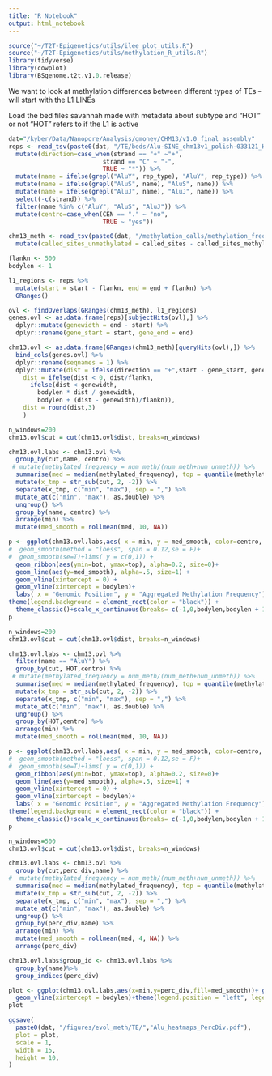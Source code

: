 ```yaml
---
title: "R Notebook"
output: html_notebook
---
```



```r
source("~/T2T-Epigenetics/utils/ilee_plot_utils.R")
source("~/T2T-Epigenetics/utils/methylation_R_utils.R")
library(tidyverse)
library(cowplot)
library(BSgenome.t2t.v1.0.release)
```

We want to look at methylation differences between different types of TEs -- will start with the L1 LINEs 

Load the bed files savannah made with metadata about subtype and "HOT" or not
"HOT" refers to if the L1 is active 

```r
dat="/kyber/Data/Nanopore/Analysis/gmoney/CHM13/v1.0_final_assembly"
reps <- read_tsv(paste0(dat, "/TE/beds/Alu-SINE_chm13v1_polish-033121_HOT-syn-CEN-subTELO-cenSAT-CBmotif-avgMeth_V2.bed"), col_names = c("chrom", "start", "end", "length", "query", "strand", "rep_type", "rep_class_rep_family", "position_begin", "in_end", "repeat_left", "SW", "perc_div", "perc_del", "perc_ins", "HOT", "no_syn", "CEN", "subtelo", "cenSAT", "CENPB_pJalpha", "average_methylation_frequency")) %>%
  mutate(direction=case_when(strand == "+" ~"+", 
                          strand == "C" ~ "-", 
                          TRUE ~ "*")) %>%
  mutate(name = ifelse(grepl("AluY", rep_type), "AluY", rep_type)) %>%
  mutate(name = ifelse(grepl("AluS", name), "AluS", name)) %>%
  mutate(name = ifelse(grepl("AluJ", name), "AluJ", name)) %>%
  select(-c(strand)) %>%
  filter(name %in% c("AluY", "AluS", "AluJ")) %>%
  mutate(centro=case_when(CEN == "." ~ "no", 
                          TRUE ~ "yes"))

chm13_meth <- read_tsv(paste0(dat, "/methylation_calls/methylation_frequency_50kb_split.tsv")) %>%
  mutate(called_sites_unmethylated = called_sites - called_sites_methylated)

```
```r

flankn <- 500
bodylen <- 1

l1_regions <- reps %>%
  mutate(start = start - flankn, end = end + flankn) %>%
  GRanges()

ovl <- findOverlaps(GRanges(chm13_meth), l1_regions)
genes.ovl <- as.data.frame(reps)[subjectHits(ovl),] %>%
  dplyr::mutate(genewidth = end - start) %>%
  dplyr::rename(gene_start = start, gene_end = end) 

chm13.ovl <- as.data.frame(GRanges(chm13_meth)[queryHits(ovl),]) %>%
  bind_cols(genes.ovl) %>%
  dplyr::rename(seqnames = 1) %>%
  dplyr::mutate(dist = ifelse(direction == "+",start - gene_start, gene_end - start),
    dist = ifelse(dist < 0, dist/flankn,
      ifelse(dist < genewidth,
        bodylen * dist / genewidth,
        bodylen + (dist - genewidth)/flankn)), 
    dist = round(dist,3)
    )

n_windows=200
chm13.ovl$cut = cut(chm13.ovl$dist, breaks=n_windows)

chm13.ovl.labs <- chm13.ovl %>%
  group_by(cut,name, centro) %>%
 # mutate(methylated_frequency = num_meth/(num_meth+num_unmeth)) %>%
  summarise(med = median(methylated_frequency), top = quantile(methylated_frequency, 0.75), bot = quantile(methylated_frequency, 0.25), n_genes = length(methylated_frequency)) %>%
  mutate(x_tmp = str_sub(cut, 2, -2)) %>% 
  separate(x_tmp, c("min", "max"), sep = ",") %>% 
  mutate_at(c("min", "max"), as.double) %>%
  ungroup() %>%
  group_by(name, centro) %>%
  arrange(min) %>%
  mutate(med_smooth = rollmean(med, 10, NA))

p <- ggplot(chm13.ovl.labs,aes( x = min, y = med_smooth, color=centro, fill=centro), alpha=.5)+
#  geom_smooth(method = "loess", span = 0.12,se = F)+
#  geom_smooth(se=T)+lims( y = c(0,1)) +
  geom_ribbon(aes(ymin=bot, ymax=top), alpha=0.2, size=0)+
  geom_line(aes(y=med_smooth), alpha=.5, size=1) +
  geom_vline(xintercept = 0) +
  geom_vline(xintercept = bodylen)+
  labs( x = "Genomic Position", y = "Aggregated Methylation Frequency") +
theme(legend.background = element_rect(color = "black")) +
  theme_classic()+scale_x_continuous(breaks= c(-1,0,bodylen,bodylen + 1), labels = c(paste0("-",flankn/1e3,"kb"),"Start","End",paste0("+",flankn/1e3,"kb")))+facet_wrap(~name, ncol=1)
p

```

```r
n_windows=200
chm13.ovl$cut = cut(chm13.ovl$dist, breaks=n_windows)

chm13.ovl.labs <- chm13.ovl %>%
  filter(name == "AluY") %>%
  group_by(cut, HOT,centro) %>%
 # mutate(methylated_frequency = num_meth/(num_meth+num_unmeth)) %>%
  summarise(med = median(methylated_frequency), top = quantile(methylated_frequency, 0.75), bot = quantile(methylated_frequency, 0.25), n_genes = length(methylated_frequency)) %>%
  mutate(x_tmp = str_sub(cut, 2, -2)) %>% 
  separate(x_tmp, c("min", "max"), sep = ",") %>% 
  mutate_at(c("min", "max"), as.double) %>%
  ungroup() %>%
  group_by(HOT,centro) %>%
  arrange(min) %>%
  mutate(med_smooth = rollmean(med, 10, NA))

p <- ggplot(chm13.ovl.labs,aes( x = min, y = med_smooth, color=centro, fill=centro), alpha=.5)+
#  geom_smooth(method = "loess", span = 0.12,se = F)+
#  geom_smooth(se=T)+lims( y = c(0,1)) +
  geom_ribbon(aes(ymin=bot, ymax=top), alpha=0.2, size=0)+
  geom_line(aes(y=med_smooth), alpha=.5, size=1) +
  geom_vline(xintercept = 0) +
  geom_vline(xintercept = bodylen)+
  labs( x = "Genomic Position", y = "Aggregated Methylation Frequency") +
theme(legend.background = element_rect(color = "black")) +
  theme_classic()+scale_x_continuous(breaks= c(-1,0,bodylen,bodylen + 1), labels = c(paste0("-",flankn/1e3,"kb"),"Start","End",paste0("+",flankn/1e3,"kb")))+facet_wrap(~HOT, ncol=1)
p

```
```r
n_windows=500
chm13.ovl$cut = cut(chm13.ovl$dist, breaks=n_windows)

chm13.ovl.labs <- chm13.ovl %>%
  group_by(cut,perc_div,name) %>%
#  mutate(methylated_frequency = num_meth/(num_meth+num_unmeth)) %>%
  summarise(med = median(methylated_frequency), top = quantile(methylated_frequency, 0.75), bot = quantile(methylated_frequency, 0.25), n_genes = length(methylated_frequency)) %>%
  mutate(x_tmp = str_sub(cut, 2, -2)) %>% 
  separate(x_tmp, c("min", "max"), sep = ",") %>% 
  mutate_at(c("min", "max"), as.double) %>%
  ungroup() %>%
  group_by(perc_div,name) %>%
  arrange(min) %>%
  mutate(med_smooth = rollmean(med, 4, NA)) %>%
  arrange(perc_div) 

chm13.ovl.labs$group_id <- chm13.ovl.labs %>%
  group_by(name)%>% 
  group_indices(perc_div) 

plot <- ggplot(chm13.ovl.labs,aes(x=min,y=perc_div,fill=med_smooth))+ geom_tile()+scale_fill_gradientn(colours = rev(rainbow(5)), limits=c(0,1))+scale_x_continuous(breaks= c(-1,0,bodylen,bodylen + 1), labels = c(paste0("-",flankn/1e3,"kb"),"Start","End",paste0("+",flankn/1e3,"kb"))) +geom_vline(xintercept = 0) +
  geom_vline(xintercept = bodylen)+theme(legend.position = "left", legend.direction="vertical")+facet_wrap(~name, scales="free", ncol=1)
plot

ggsave(
  paste0(dat, "/figures/evol_meth/TE/","Alu_heatmaps_PercDiv.pdf"),
  plot = plot,
  scale = 1,
  width = 15,
  height = 10,
)

```

